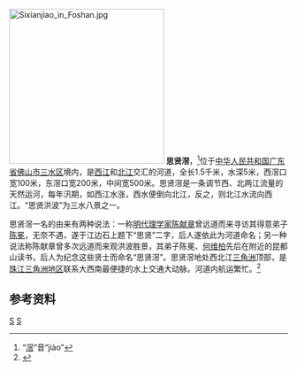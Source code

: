 {{coord|23|08|59|N|112|48|51|E|region:CN_type:river|display=title}}
[[File:Sixianjiao_in_Foshan.jpg|280px]]
'''思贤滘'''，<ref>“[[:wikt:滘|滘]]”音“jiào”</ref>位于[[中华人民共和国|中华人民共和国]][[广东省|广东省]][[佛山市|佛山市]][[三水区|三水区]]境内，是[[西江|西江]]和[[北江|北江]]交汇的河道，全长1.5千米，水深5米，西滘口宽100米，东滘口宽200米，中间宽500米。思贤滘是一条调节西、北两江流量的天然运河，每年汛期，如西江水涨，西水便倒向北江，反之，则北江水流向西江。“思贤洪波”为三水八景之一。

思贤滘一名的由来有两种说法：一称[[明代|明代]][[理学家|理学家]][[陈献章|陈献章]]曾远道而来寻访其得意弟子[[陈冕_(明朝人)|陈冕]]，无奈不遇，遂于江边石上题下“思贤”二字，后人遂依此为河道命名；另一种说法称陈献章曾多次远道而来观洪波胜景，其弟子陈冕、[[何维柏|何维柏]]先后在附近的昆都山读书，后人为纪念这些贤士而命名“思贤滘”。思贤滘地处西北江[[三角洲|三角洲]]顶部，是[[珠江三角洲地区|珠江三角洲地区]]联系大西南最便捷的水上交通大动脉。河道内航运繁忙。<ref name="中国河湖大典">{{cite book zh |author=《[[中国河湖大典|中国河湖大典]]》编纂委员会 |title=《中国河湖大典·珠江卷》 |format=M |edition=1 |location=北京 |publisher=中国水利水电出版社 |date=2013年1月 |pages=292页 |id= ISBN 978-7-5170-0561-2}}</ref>

==参考资料==
{{reflist}}

[[Category:珠江三角洲|S]]
[[Category:广东河流|S]]